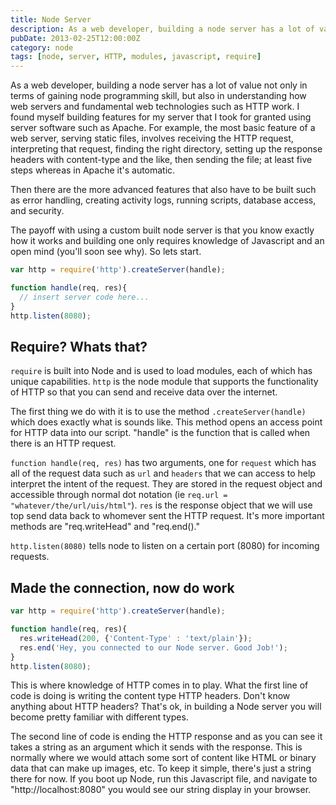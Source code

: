 ```yaml
---
title: Node Server
description: As a web developer, building a node server has a lot of value not only in terms of gaining node programming skill, but also in understanding how web servers and fundamental web technologies such as HTTP work.
pubDate: 2013-02-25T12:00:00Z
category: node
tags: [node, server, HTTP, modules, javascript, require]
---
```


As a web developer, building a node server has a lot of value not only in terms of gaining node programming skill, but also in understanding how web servers and fundamental web technologies such as HTTP work. I found myself building features for my server that I took for granted using server software such as Apache. For example, the most basic feature of a web server, serving static files, involves receiving the HTTP request, interpreting that request, finding the right directory, setting up the response headers with content-type and the like, then sending the file; at least five steps whereas in Apache it's automatic.

Then there are the more advanced features that also have to be built such as error handling, creating activity logs, running scripts, database access, and security.

The payoff with using a custom built node server is that you know exactly how it works and building one only requires knowledge of Javascript and an open mind (you'll soon see why). So lets start.

```javascript
var http = require('http').createServer(handle);

function handle(req, res){
  // insert server code here...
}
http.listen(8080);
```

## Require? Whats that?

`require` is built into Node and is used to load modules, each of which has unique capabilities. `http` is the node module that supports the functionality of HTTP so that you can send and receive data over the internet.

The first thing we do with it is to use the method `.createServer(handle)` which does exactly what is sounds like. This method opens an access point for HTTP data into our script. "handle" is the function that is called when there is an HTTP request.

`function handle(req, res)` has two arguments, one for `request` which has all of the request data such as `url` and `headers` that we can access to help interpret the intent of the request. They are stored in the request object and accessible through normal dot notation (ie `req.url = "whatever/the/url/uis/html"`). `res` is the response object that we will use top send data back to whomever sent the HTTP request. It's more important methods are "req.writeHead" and "req.end()."

`http.listen(8080)` tells node to listen on a certain port (8080) for incoming requests.

## Made the connection, now do work

```javascript
var http = require('http').createServer(handle);

function handle(req, res){
  res.writeHead(200, {'Content-Type' : 'text/plain'});
  res.end('Hey, you connected to our Node server. Good Job!');
}
http.listen(8080);
```

This is where knowledge of HTTP comes in to play. What the first line of code is doing is writing the content type HTTP headers. Don't know anything about HTTP headers? That's ok, in building a Node server you will become pretty familiar with different types.

The second line of code is ending the HTTP response and as you can see it takes a string as an argument which it sends with the response. This is normally where we would attach some sort of content like HTML or binary data that can make up images, etc. To keep it simple, there's just a string there for now. If you boot up Node, run this Javascript file, and navigate to "http://localhost:8080" you would see our string display in your browser. 